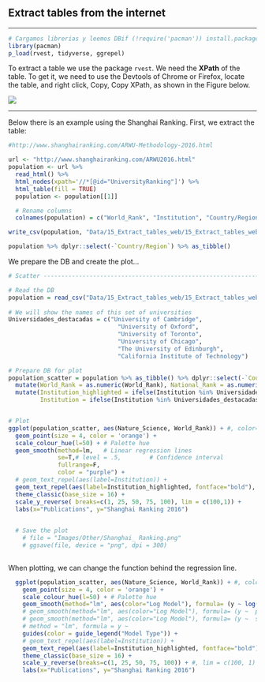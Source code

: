 ## Extract tables from the internet

***
```r
# Cargamos librerias y leemos DBif (!require('pacman')) install.packages('pacman'); library('pacman')
library(pacman)
p_load(rvest, tidyverse, ggrepel)

```

To extract a table we use the package `rvest`. We need the **XPath** of the table. To get it, we need to use the Devtools of Chrome or Firefox, locate the table, and right click, Copy, Copy XPath, as shown in the Figure below.


![](Images/Other/16_Extract_tables_web.png)
  
  
***  

Below there is an example using the Shanghai Ranking. First, we extract the table:  

```r
#http://www.shanghairanking.com/ARWU-Methodology-2016.html

url <- "http://www.shanghairanking.com/ARWU2016.html"
population <- url %>%
  read_html() %>%
  html_nodes(xpath='//*[@id="UniversityRanking"]') %>%
  html_table(fill = TRUE)
  population <- population[[1]]

  # Rename columns 
  colnames(population) = c("World_Rank", "Institution", "Country/Region", "National_Rank", "Total_Score", "Alumni", "Awards", "Higly_Cited_Researchers", "Nature_Science", "Publications", "PCP")

write_csv(population, "Data/15_Extract_tables_web/15_Extract_tables_web_Shanghai_2016.csv")

population %>% dplyr::select(-`Country/Region`) %>% as_tibble()

```

   
We prepare the DB and create the plot...
```r
# Scatter -----------------------------------------------------------------

# Read the DB
population = read_csv("Data/15_Extract_tables_web/15_Extract_tables_web_Shanghai_2016.csv")
  
# We will show the names of this set of universities
Universidades_destacadas = c("University of Cambridge", 
                               "University of Oxford", 
                               "University of Toronto", 
                               "University of Chicago", 
                               "The University of Edinburgh",
                               "California Institute of Technology")

# Prepare DB for plot  
population_scatter = population %>% as_tibble() %>% dplyr::select(-`Country/Region`) %>% drop_na() %>%
  mutate(World_Rank = as.numeric(World_Rank), National_Rank = as.numeric(National_Rank)) %>% 
  mutate(Institution_highlighted = ifelse(Institution %in% Universidades_destacadas, Institution, NA),
         Institution = ifelse(Institution %in% Universidades_destacadas, NA, Institution))


# Plot
ggplot(population_scatter, aes(Nature_Science, World_Rank)) + #, color=factor(P_s)
  geom_point(size = 4, color = 'orange') +
  scale_colour_hue(l=50) + # Palette hue
  geom_smooth(method=lm,   # Linear regression lines
              se=T,# level = .5,        # Confidence interval
              fullrange=F, 
              color = "purple") +
  # geom_text_repel(aes(label=Institution)) + 
  geom_text_repel(aes(label=Institution_highlighted, fontface="bold"), size = 3) +   
  theme_classic(base_size = 16) + 
  scale_y_reverse( breaks=c(1, 25, 50, 75, 100), lim = c(100,1)) +
  labs(x="Publications", y="Shanghai Ranking 2016")

  
  # Save the plot
    # file = "Images/Other/Shanghai_ Ranking.png"
    # ggsave(file, device = "png", dpi = 300)
  
```


When plotting, we can change the function behind the regression line.

```r

  ggplot(population_scatter, aes(Nature_Science, World_Rank)) + #, color=factor(P_s)
    geom_point(size = 4, color = 'orange') +
    scale_colour_hue(l=50) + # Palette hue
    geom_smooth(method="lm", aes(color="Log Model"), formula= (y ~ log(x)), se=T, linetype = 1,  level = .999) +
    # geom_smooth(method="lm", aes(color="Log Model"), formula= (y ~  poly(x, 2, raw=TRUE)), se=T, linetype = 1) +
    # geom_smooth(method="lm", aes(color="Log Model"), formula= (y ~  splines::bs(x, 3)), se=T, linetype = 1,  level = .999) +
    # method = "lm", formula = y ~ 
    guides(color = guide_legend("Model Type")) +
    # geom_text_repel(aes(label=Institution)) + 
    geom_text_repel(aes(label=Institution_highlighted, fontface="bold"), size = 3) +   
    theme_classic(base_size = 16) + 
    scale_y_reverse(breaks=c(1, 25, 50, 75, 100)) + #, lim = c(100, 1)
    labs(x="Publications", y="Shanghai Ranking 2016")
  
  
```

